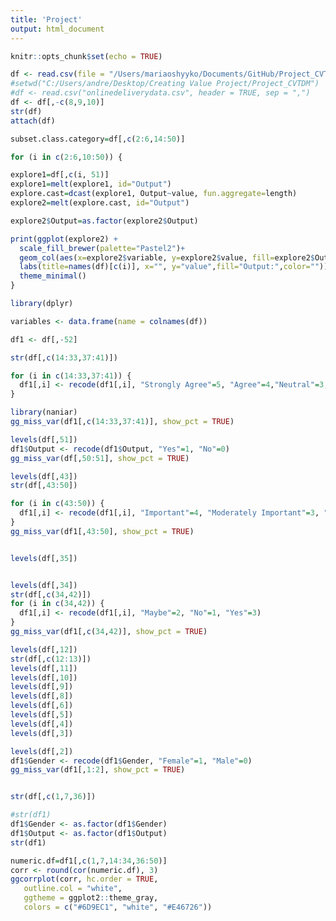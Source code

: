 ```yaml
---
title: 'Project'
output: html_document
---
```


```r
knitr::opts_chunk$set(echo = TRUE)
```


```r
df <- read.csv(file = "/Users/mariaoshyyko/Documents/GitHub/Project_CVTDM/onlinedeliverydata.csv", header = T, sep = ",")
#setwd("C:/Users/andre/Desktop/Creating Value Project/Project_CVTDM")
#df <- read.csv("onlinedeliverydata.csv", header = TRUE, sep = ",")
df <- df[,-c(8,9,10)]
str(df)
attach(df)
```


```r
subset.class.category=df[,c(2:6,14:50)]

for (i in c(2:6,10:50)) {

explore1=df[,c(i, 51)]
explore1=melt(explore1, id="Output")
explore.cast=dcast(explore1, Output~value, fun.aggregate=length)
explore2=melt(explore.cast, id="Output")

explore2$Output=as.factor(explore2$Output)

print(ggplot(explore2) + 
  scale_fill_brewer(palette="Pastel2")+
  geom_col(aes(x=explore2$variable, y=explore2$value, fill=explore2$Output),  position = "dodge")+
  labs(title=names(df)[c(i)], x="", y="value",fill="Output:",color=""))+
  theme_minimal()
}
```

```r
library(dplyr)

variables <- data.frame(name = colnames(df))

df1 <- df[,-52]

str(df[,c(14:33,37:41)])

for (i in c(14:33,37:41)) {
  df1[,i] <- recode(df1[,i], "Strongly Agree"=5, "Agree"=4,"Neutral"=3,"Disagree"=2,"Strongly Disagree"=1)
}

library(naniar)
gg_miss_var(df1[,c(14:33,37:41)], show_pct = TRUE)

levels(df[,51])
df1$Output <- recode(df1$Output, "Yes"=1, "No"=0)
gg_miss_var(df[,50:51], show_pct = TRUE)

levels(df[,43])
str(df[,43:50])

for (i in c(43:50)) {
  df1[,i] <- recode(df1[,i], "Important"=4, "Moderately Important"=3, "Slightly Important"=2, "Unimportant"=1, "Very Important"=5)
}
gg_miss_var(df1[,43:50], show_pct = TRUE)


levels(df[,35])


levels(df[,34])
str(df[,c(34,42)])
for (i in c(34,42)) {
  df1[,i] <- recode(df1[,i], "Maybe"=2, "No"=1, "Yes"=3)
}
gg_miss_var(df1[,c(34,42)], show_pct = TRUE)

levels(df[,12])
str(df[,c(12:13)])
levels(df[,11])
levels(df[,10])
levels(df[,9])
levels(df[,8])
levels(df[,6])
levels(df[,5])
levels(df[,4])
levels(df[,3])

levels(df[,2])
df1$Gender <- recode(df1$Gender, "Female"=1, "Male"=0)
gg_miss_var(df1[,1:2], show_pct = TRUE)


str(df[,c(1,7,36)])

```



```r
#str(df1)
df1$Gender <- as.factor(df1$Gender)
df1$Output <- as.factor(df1$Output)
str(df1)
```

```r
numeric.df=df1[,c(1,7,14:34,36:50)]
corr <- round(cor(numeric.df), 3)
ggcorrplot(corr, hc.order = TRUE,
   outline.col = "white",
   ggtheme = ggplot2::theme_gray,
   colors = c("#6D9EC1", "white", "#E46726"))
```











